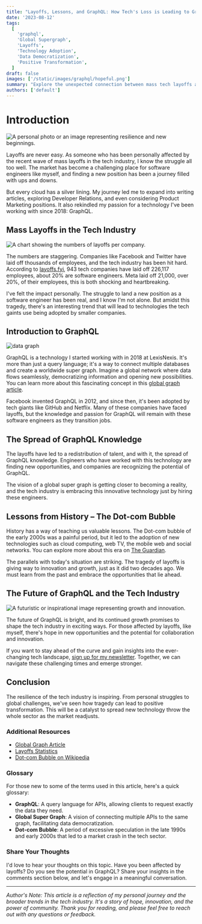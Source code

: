 ```yaml
---
title: "Layoffs, Lessons, and GraphQL: How Tech's Loss is Leading to GraphQL's Gain"
date: '2023-08-12'
tags:
  [
    'graphql',
    'Global Supergraph',
    'Layoffs',
    'Technology Adoption',
    'Data Democratization',
    'Positive Transformation',
  ]
draft: false
images: ['/static/images/graphql/hopeful.png']
summary: "Explore the unexpected connection between mass tech layoffs and the rise of GraphQL. This in-depth analysis reveals how tragedy is leading to innovation, with personal insights into the tech industry's resilience and the potential of a global super graph."
authors: ['default']
---
```


# Introduction

![A personal photo or an image representing resilience and new beginnings.](/static/images/graphql/hopeful.png)

Layoffs are never easy. As someone who has been personally affected by the recent wave of mass layoffs in the tech industry, I know the struggle all too well. The market has become a challenging place for software engineers like myself, and finding a new position has been a journey filled with ups and downs.

But every cloud has a silver lining. My journey led me to expand into writing articles, exploring Developer Relations, and even considering Product Marketing positions. It also rekindled my passion for a technology I've been working with since 2018: GraphQL.

## Mass Layoffs in the Tech Industry

![A chart showing the numbers of layoffs per company.](/static/images/graphql/layoff_chart.png)

The numbers are staggering. Companies like Facebook and Twitter have laid off thousands of employees, and the tech industry has been hit hard. According to [layoffs.fyi](https://layoffs.fyi), 943 tech companies have laid off 226,117 employees, about 20% are software engineers. Meta laid off 21,000, over 20%, of their employees, this is both shocking and heartbreaking.

I've felt the impact personally. The struggle to land a new position as a software engineer has been real, and I know I'm not alone. But amidst this tragedy, there's an interesting trend that will lead to technologies the tech gaints use being adopted by smaller companies.

## Introduction to GraphQL

![data graph](/static/images/graphql/GraphQL_data_graph_depicting_nodes_representing.png)

GraphQL is a technology I started working with in 2018 at LexisNexis. It's more than just a query language; it's a way to connect multiple databases and create a worldwide super graph. Imagine a global network where data flows seamlessly, democratizing information and opening new possibilities. You can learn more about this fascinating concept in this [global graph article](https://fullstackdatasolutions.com/blog/graphql/global-graph).

Facebook invented GraphQL in 2012, and since then, it's been adopted by tech giants like GitHub and Netflix. Many of these companies have faced layoffs, but the knowledge and passion for GraphQL will remain with these software engineers as they transition jobs.

## The Spread of GraphQL Knowledge

The layoffs have led to a redistribution of talent, and with it, the spread of GraphQL knowledge. Engineers who have worked with this technology are finding new opportunities, and companies are recognizing the potential of GraphQL.

The vision of a global super graph is getting closer to becoming a reality, and the tech industry is embracing this innovative technology just by hiring these engineers.

## Lessons from History – The Dot-com Bubble

History has a way of teaching us valuable lessons. The Dot-com bubble of the early 2000s was a painful period, but it led to the adoption of new technologies such as cloud computing, web TV, the mobile web and social networks. You can explore more about this era on [The Guardian](https://www.theguardian.com/business/2010/mar/14/technology-dotcom-crash-2000).

The parallels with today's situation are striking. The tragedy of layoffs is giving way to innovation and growth, just as it did two decades ago. We must learn from the past and embrace the opportunities that lie ahead.

## The Future of GraphQL and the Tech Industry

![A futuristic or inspirational image representing growth and innovation.](/static/images/graphql/hopeful_2.png)

The future of GraphQL is bright, and its continued growth promises to shape the tech industry in exciting ways. For those affected by layoffs, like myself, there's hope in new opportunities and the potential for collaboration and innovation.

If you want to stay ahead of the curve and gain insights into the ever-changing tech landscape, [sign up for my newsletter](https://go.fullstackdatasolutions.com/join). Together, we can navigate these challenging times and emerge stronger.

## Conclusion

The resilience of the tech industry is inspiring. From personal struggles to global challenges, we've seen how tragedy can lead to positive transformation. This will be a catalyst to spread new technology throw the whole sector as the market readjusts.

### Additional Resources

- [Global Graph Article](https://fullstackdatasolutions.com/blog/graphql/global-graph)
- [Layoffs Statistics](https://layoffs.fyi)
- [Dot-com Bubble on Wikipedia](https://en.wikipedia.org/wiki/Dot-com_bubble)

### Glossary

For those new to some of the terms used in this article, here's a quick glossary:

- **GraphQL**: A query language for APIs, allowing clients to request exactly the data they need.
- **Global Super Graph**: A vision of connecting multiple APIs to the same graph, facilitating data democratization.
- **Dot-com Bubble**: A period of excessive speculation in the late 1990s and early 2000s that led to a market crash in the tech sector.

### Share Your Thoughts

I'd love to hear your thoughts on this topic. Have you been affected by layoffs? Do you see the potential in GraphQL? Share your insights in the comments section below, and let's engage in a meaningful conversation.

---

_Author's Note: This article is a reflection of my personal journey and the broader trends in the tech industry. It's a story of hope, innovation, and the power of community. Thank you for reading, and please feel free to reach out with any questions or feedback._

<BlogNewsletterForm title="Get twice as much done with a fifth of the code." />
